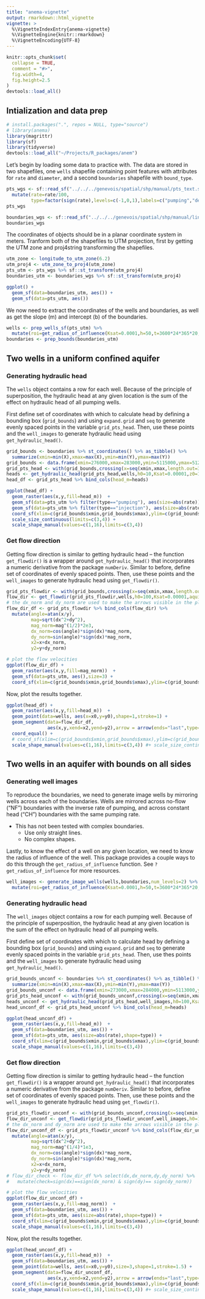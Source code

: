 ```yaml
---
title: "anema-vignette"
output: rmarkdown::html_vignette
vignette: >
  %\VignetteIndexEntry{anema-vignette}
  %\VignetteEngine{knitr::rmarkdown}
  %\VignetteEncoding{UTF-8}
---
```


```r
knitr::opts_chunk$set(
  collapse = TRUE,
  comment = "#>",
  fig.width=4, 
  fig.height=2.5
)
devtools::load_all()
```

## Intialization and data prep

```r
# install.packages(".", repos = NULL, type="source")
# library(anema)
library(magrittr)
library(sf)
library(tidyverse)
devtools::load_all("~/Projects/R_packages/anem")
```

Let's begin by loading some data to practice with. The data are stored in two shapefiles, one `wells` shapefile containing point features with attributes for `rate` and `diameter`, and a second `boundaries` shapefile with `bound_type`.

```r
pts_wgs <- sf::read_sf("../../../genevois/spatial/shp/manual/pts_text.shp") %>%
  mutate(rate=rate/100,
         type=factor(sign(rate),levels=c(-1,0,1),labels=c("pumping","defunct","injection")))
pts_wgs

boundaries_wgs <- sf::read_sf("../../../genevois/spatial/shp/manual/lines_text.shp") 
boundaries_wgs
```

The coordinates of objects should be in a planar coordinate system in meters. Tranform both of the shapefiles to UTM projection, first by getting the UTM zone and proj4string transforming the shapefiles.

```r
utm_zone <- longitude_to_utm_zone(6.2)
utm_proj4 <- utm_zone_to_proj4(utm_zone)
pts_utm <- pts_wgs %>% sf::st_transform(utm_proj4)
boundaries_utm <- boundaries_wgs %>% sf::st_transform(utm_proj4)

ggplot() + 
  geom_sf(data=boundaries_utm, aes()) + 
  geom_sf(data=pts_utm, aes())
```

We now need to extract the coordinates of the wells and boundaries, as well as get the slope (m) and intercept (b) of the boundaries.

```r
wells <- prep_wells_sf(pts_utm) %>%
  mutate(roi=get_radius_of_influence(Ksat=0.0001,h=50,t=3600*24*365*20,n=0.4,method="aravin-numerov"))
boundaries <- prep_bounds(boundaries_utm)
```

## Two wells in a uniform confined aquifer

### Generating hydraulic head

The `wells` object contains a row for each well. Because of the principle of superposition,
the hydraulic head at any given location is the sum of the effect on hydraulic head of all pumping wells.

First define set of coordinates with which to calculate head by defining a bounding box (`grid_bounds`) and
using `expand.grid` and `seq` to generate evenly spaced points in the variable `grid_pts_head`. Then, use
these points and the `well_images` to generate hydraulic head using `get_hydraulic_head()`.

```r
grid_bounds <- boundaries %>% st_coordinates() %>% as_tibble() %>%
  summarize(xmin=min(X),xmax=max(X),ymin=min(Y),ymax=max(Y))
grid_bounds <- data.frame(xmin=276000,xmax=283000,ymin=5115000,ymax=5120000)
grid_pts_head <- with(grid_bounds,crossing(x=seq(xmin,xmax,length.out=30),y=seq(ymin,ymax,length.out=20)))
heads <- get_hydraulic_head(grid_pts_head,wells,h0=10,Ksat=0.00001,z0=10,aquifer_type="confined")
head_df <- grid_pts_head %>% bind_cols(head_m=heads)

ggplot(head_df) + 
  geom_raster(aes(x,y,fill=head_m))  + 
  geom_sf(data=pts_utm %>% filter(type=="pumping"), aes(size=abs(rate)),shape=1,stroke=1.5) +
  geom_sf(data=pts_utm %>% filter(type=="injection"), aes(size=abs(rate)),shape=16) +
  coord_sf(xlim=c(grid_bounds$xmin,grid_bounds$xmax),ylim=c(grid_bounds$ymin,grid_bounds$ymax)) +
  scale_size_continuous(limits=c(3,4)) +
  scale_shape_manual(values=c(1,16),limits=c(3,4))
```

### Get flow direction

Getting flow direction is similar to getting hydraulic head -- the function `get_flowdir()` is a wrapper
around `get_hydraulic_head()` that incorporates a numeric derivative from the package `numDeriv`. Similar
to before, define set of coordinates of evenly spaced points. Then, use
these points and the `well_images` to generate hydraulic head using `get_flowdir()`.

```r
grid_pts_flowdir <- with(grid_bounds,crossing(x=seq(xmin,xmax,length.out=30),y=seq(ymin,ymax,length.out=20)))
flow_dir <- get_flowdir(grid_pts_flowdir,wells,h0=100,Ksat=0.00001,aquifer_type="unconfined")
# the dx_norm and dy_norm are used to make the arrows visible in the plot that follows.
flow_dir_df <- grid_pts_flowdir %>% bind_cols(flow_dir) %>%
  mutate(angle=atan(x/y),
         mag=sqrt(dx^2+dy^2),
         mag_norm=mag^(1/2)*2e3,
         dx_norm=cos(angle)*sign(dx)*mag_norm,
         dy_norm=sin(angle)*sign(dx)*mag_norm,
         x2=x+dx_norm,
         y2=y+dy_norm)

# plot the flow velocities
ggplot(flow_dir_df) + 
  geom_raster(aes(x,y,fill=mag_norm))  + 
  geom_sf(data=pts_utm, aes(),size=3) +
  coord_sf(xlim=c(grid_bounds$xmin,grid_bounds$xmax),ylim=c(grid_bounds$ymin,grid_bounds$ymax))
```

Now, plot the results together. 
```r
ggplot(head_df) +
  geom_raster(aes(x,y,fill=head_m))  +
  geom_point(data=wells, aes(x=x0,y=y0),shape=1,stroke=1) +
  geom_segment(data=flow_dir_df,
               aes(x,y,xend=x2,yend=y2),arrow = arrow(ends="last",type="closed",length=unit(1,"mm"))) +
  coord_equal() +
  # coord_sf(xlim=c(grid_bounds$xmin,grid_bounds$xmax),ylim=c(grid_bounds$ymin,grid_bounds$ymax),crs = st_crs(wells)) +
  scale_shape_manual(values=c(1,16),limits=c(3,4)) #+ scale_size_continuous(limits=c(3,4))
```

## Two wells in an aquifer with bounds on all sides

### Generating well images

To reproduce the boundaries, we need to generate image wells by mirroring wells across each of the boundaries. Wells are mirrored across no-flow ("NF") boundaries with the inverse rate of pumping, and across constant head ("CH") boundaries with the same pumping rate.

* This has not been tested with complex boundaries.
  + Use only straight lines.
  + No complex shapes.
  
Lastly, to know the effect of a well on any given location, we need to know the radius of influence of the well. This package provides a couple ways to do this through the `get_radius_of_influence` function. See `?get_radius_of_influence` for more resources. 

```r
well_images <- generate_image_wells(wells,boundaries,num_levels=2) %>%
  mutate(roi=get_radius_of_influence(Ksat=0.0001,h=50,t=3600*24*365*20,n=0.4,method="aravin-numerov"))
```


### Generating hydraulic head

The `well_images` object contains a row for each pumping well. Because of the principle of superposition,
the hydraulic head at any given location is the sum of the effect on hydraulic head of all pumping wells.

First define set of coordinates with which to calculate head by defining a bounding box (`grid_bounds`) and
using `expand.grid` and `seq` to generate evenly spaced points in the variable `grid_pts_head`. Then, use
thes points and the `well_images` to generate hydraulic head using `get_hydraulic_head()`.

```r
grid_bounds_unconf <- boundaries %>% st_coordinates() %>% as_tibble() %>%
  summarize(xmin=min(X),xmax=max(X),ymin=min(Y),ymax=max(Y))
grid_bounds_unconf <- data.frame(xmin=273000,xmax=284000,ymin=5113000,ymax=5120000)
grid_pts_head_unconf <- with(grid_bounds_unconf,crossing(x=seq(xmin,xmax,length.out=3),y=seq(ymin,ymax,length.out=2)))
heads_unconf <- get_hydraulic_head(grid_pts_head,well_images,h0=100,Ksat=0.00001,aquifer_type="unconfined")
head_unconf_df <- grid_pts_head_unconf %>% bind_cols(head_m=heads)

ggplot(head_unconf_df) + 
  geom_raster(aes(x,y,fill=head_m))  + 
  geom_sf(data=boundaries_utm, aes()) + 
  geom_sf(data=pts_utm, aes(size=abs(rate),shape=type)) +
  coord_sf(xlim=c(grid_bounds$xmin,grid_bounds$xmax),ylim=c(grid_bounds$ymin,grid_bounds$ymax)) +
  scale_shape_manual(values=c(1,16),limits=c(3,4))
```

### Get flow direction

Getting flow direction is similar to getting hydraulic head -- the function `get_flowdir()` is a wrapper
around `get_hydraulic_head()` that incorporates a numeric derivative from the package `numDeriv`. Similar
to before, define set of coordinates of evenly spaced points. Then, use
these points and the `well_images` to generate hydraulic head using `get_flowdir()`.

```r
grid_pts_flowdir_unconf <- with(grid_bounds_unconf,crossing(x=seq(xmin,xmax,length.out=3),y=seq(ymin,ymax,length.out=2)))
flow_dir_unconf <- get_flowdir(grid_pts_flowdir_unconf,well_images,h0=100,Ksat=0.00001,aquifer_type="unconfined")
# the dx_norm and dy_norm are used to make the arrows visible in the plot that follows.
flow_dir_unconf_df <- grid_pts_flowdir_unconf %>% bind_cols(flow_dir_unconf) %>%
  mutate(angle=atan(x/y),
         mag=sqrt(dx^2+dy^2),
         mag_norm=mag^(1/4)*1e3,
         dx_norm=cos(angle)*sign(dx)*mag_norm,
         dy_norm=sin(angle)*sign(dx)*mag_norm,
         x2=x+dx_norm,
         y2=y+dy_norm)
# flow_dir_check <- flow_dir_df %>% select(dx,dx_norm,dy,dy_norm) %>%
#   mutate(check=sign(dx)==sign(dx_norm) & sign(dy)== sign(dy_norm))

# plot the flow velocities
ggplot(flow_dir_unconf_df) + 
  geom_raster(aes(x,y,fill=mag_norm))  + 
  geom_sf(data=boundaries_utm, aes()) + 
  geom_sf(data=pts_utm, aes(size=abs(rate),shape=type)) +
  coord_sf(xlim=c(grid_bounds$xmin,grid_bounds$xmax),ylim=c(grid_bounds$ymin,grid_bounds$ymax)) +
  scale_shape_manual(values=c(1,16),limits=c(3,4))
```


Now, plot the results together. 
```r
ggplot(head_unconf_df) +
  geom_raster(aes(x,y,fill=head_m))  +
  geom_sf(data=boundaries_utm, aes()) +
  geom_point(data=wells, aes(x=x0,y=y0),size=3,shape=1,stroke=1.5) +
  geom_segment(data=flow_dir_unconf_df,
               aes(x,y,xend=x2,yend=y2),arrow = arrow(ends="last",type="closed",length=unit(1,"mm"))) +
  coord_sf(xlim=c(grid_bounds$xmin,grid_bounds$xmax),ylim=c(grid_bounds$ymin,grid_bounds$ymax)) +
  scale_shape_manual(values=c(1,16),limits=c(3,4)) #+ scale_size_continuous(limits=c(3,4))
```

